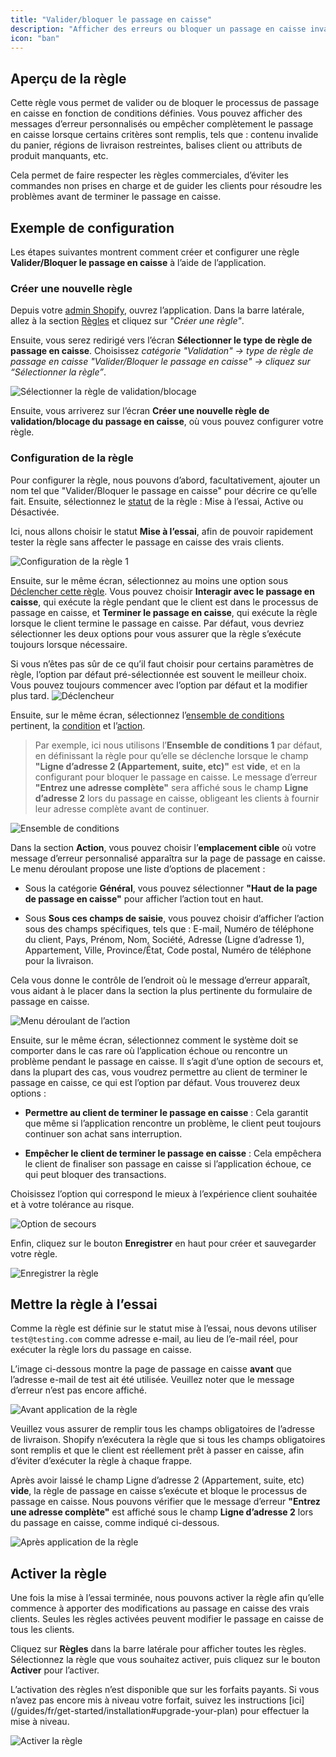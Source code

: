 ```yaml
---
title: "Valider/bloquer le passage en caisse"
description: "Afficher des erreurs ou bloquer un passage en caisse invalide (ou non autorisé) selon des conditions données."
icon: "ban"
---
```


## Aperçu de la règle

Cette règle vous permet de valider ou de bloquer le processus de passage en caisse en fonction de conditions définies. Vous pouvez afficher des messages d’erreur personnalisés ou empêcher complètement le passage en caisse lorsque certains critères sont remplis, tels que : contenu invalide du panier, régions de livraison restreintes, balises client ou attributs de produit manquants, etc.

Cela permet de faire respecter les règles commerciales, d’éviter les commandes non prises en charge et de guider les clients pour résoudre les problèmes avant de terminer le passage en caisse.

## Exemple de configuration

Les étapes suivantes montrent comment créer et configurer une règle **Valider/Bloquer le passage en caisse** à l’aide de l’application.

### Créer une nouvelle règle

Depuis votre [admin Shopify](/guides/fr/get-started/installation#go-to-the-app), ouvrez l’application. Dans la barre latérale, allez à la section [Règles](/guides/fr/get-started/quickstart#create-a-sample-rule) et cliquez sur _"Créer une règle"_.

Ensuite, vous serez redirigé vers l’écran **Sélectionner le type de règle de passage en caisse**. Choisissez _catégorie "Validation" → type de règle de passage en caisse "Valider/Bloquer le passage en caisse" → cliquez sur “Sélectionner la règle”_.

<img
  src="/images/essentials/validation/select-validation-block-rule.webp"
  alt="Sélectionner la règle de validation/blocage"
/>

Ensuite, vous arriverez sur l’écran **Créer une nouvelle règle de validation/blocage du passage en caisse**, où vous pouvez configurer votre règle.

### Configuration de la règle

Pour configurer la règle, nous pouvons d’abord, facultativement, ajouter un nom tel que "Valider/Bloquer le passage en caisse" pour décrire ce qu’elle fait. Ensuite, sélectionnez le [statut](/guides/fr/get-started/concepts#status) de la règle : Mise à l’essai, Active ou Désactivée.

Ici, nous allons choisir le statut **Mise à l’essai**, afin de pouvoir rapidement tester la règle sans affecter le passage en caisse des vrais clients.

<img
  src="/images/essentials/validation/rule-configure-1-validation-block-rule.webp"
  alt="Configuration de la règle 1"
/>

Ensuite, sur le même écran, sélectionnez au moins une option sous [Déclencher cette règle](/guides/fr/get-started/concepts#trigger). Vous pouvez choisir **Interagir avec le passage en caisse**, qui exécute la règle pendant que le client est dans le processus de passage en caisse, et **Terminer le passage en caisse**, qui exécute la règle lorsque le client termine le passage en caisse. Par défaut, vous devriez sélectionner les deux options pour vous assurer que la règle s’exécute toujours lorsque nécessaire.

<Info>
  Si vous n’êtes pas sûr de ce qu’il faut choisir pour certains paramètres de
  règle, l’option par défaut pré-sélectionnée est souvent le meilleur choix.
  Vous pouvez toujours commencer avec l’option par défaut et la modifier plus
  tard.
</Info>

<img src="/images/concepts/trigger.webp" alt="Déclencheur" />

Ensuite, sur le même écran, sélectionnez l’[ensemble de conditions](/guides/fr/get-started/concepts#condition-set) pertinent, la [condition](/guides/fr/get-started/concepts#conditions-when) et l’[action](/guides/fr/get-started/concepts#action-what).

> Par exemple, ici nous utilisons l’**Ensemble de conditions 1** par défaut, en définissant la règle pour qu’elle se déclenche lorsque le champ **"Ligne d’adresse 2 (Appartement, suite, etc)"** est **vide**, et en la configurant pour bloquer le passage en caisse. Le message d’erreur **"Entrez une adresse complète"** sera affiché sous le champ **Ligne d’adresse 2** lors du passage en caisse, obligeant les clients à fournir leur adresse complète avant de continuer.

<img
  src="/images/essentials/validation/condition-set-validation-block-rule.webp"
  alt="Ensemble de conditions"
/>

Dans la section **Action**, vous pouvez choisir l’**emplacement cible** où votre message d’erreur personnalisé apparaîtra sur la page de passage en caisse. Le menu déroulant propose une liste d’options de placement :

- Sous la catégorie **Général**, vous pouvez sélectionner **"Haut de la page de passage en caisse"** pour afficher l’action tout en haut.

- Sous **Sous ces champs de saisie**, vous pouvez choisir d’afficher l’action sous des champs spécifiques, tels que : E-mail, Numéro de téléphone du client, Pays, Prénom, Nom, Société, Adresse (Ligne d’adresse 1), Appartement, Ville, Province/État, Code postal, Numéro de téléphone pour la livraison.

Cela vous donne le contrôle de l’endroit où le message d’erreur apparaît, vous aidant à le placer dans la section la plus pertinente du formulaire de passage en caisse.

<img
  src="/images/essentials/validation/action-target-dropdown.webp"
  alt="Menu déroulant de l’action"
/>

Ensuite, sur le même écran, sélectionnez comment le système doit se comporter dans le cas rare où l’application échoue ou rencontre un problème pendant le passage en caisse. Il s’agit d’une option de secours et, dans la plupart des cas, vous voudrez permettre au client de terminer le passage en caisse, ce qui est l’option par défaut. Vous trouverez deux options :

- **Permettre au client de terminer le passage en caisse** : Cela garantit que même si l’application rencontre un problème, le client peut toujours continuer son achat sans interruption.

- **Empêcher le client de terminer le passage en caisse** : Cela empêchera le client de finaliser son passage en caisse si l’application échoue, ce qui peut bloquer des transactions.

Choisissez l’option qui correspond le mieux à l’expérience client souhaitée et à votre tolérance au risque.

<img src="/images/concepts/fallback.webp" alt="Option de secours" />

Enfin, cliquez sur le bouton <b>Enregistrer</b> en haut pour créer et sauvegarder votre règle.

<img src="/images/shared/save-rule.webp" alt="Enregistrer la règle" />

## Mettre la règle à l’essai

Comme la règle est définie sur le statut mise à l’essai, nous devons utiliser `test@testing.com` comme adresse e-mail, au lieu de l’e-mail réel, pour exécuter la règle lors du passage en caisse.

<Warning>
  L’image ci-dessous montre la page de passage en caisse <b>avant</b> que
  l’adresse e-mail de test ait été utilisée. Veuillez noter que le message
  d’erreur n’est pas encore affiché.
</Warning>

<img
  src="/images/essentials/validation/before-rule-apply-validation-block-rule.webp"
  alt="Avant application de la règle"
/>

<Note>
  Veuillez vous assurer de remplir tous les champs obligatoires de l’adresse de
  livraison. Shopify n’exécutera la règle que si tous les champs obligatoires
  sont remplis et que le client est réellement prêt à passer en caisse, afin
  d’éviter d’exécuter la règle à chaque frappe.
</Note>

Après avoir laissé le champ Ligne d’adresse 2 (Appartement, suite, etc) **vide**, la règle de passage en caisse s’exécute et bloque le processus de passage en caisse. Nous pouvons vérifier que le message d’erreur **"Entrez une adresse complète"** est affiché sous le champ **Ligne d’adresse 2** lors du passage en caisse, comme indiqué ci-dessous.

<img
  src="/images/essentials/validation/after-rule-apply-validation-block-rule.webp"
  alt="Après application de la règle"
/>

## Activer la règle

Une fois la mise à l’essai terminée, nous pouvons activer la règle afin qu’elle commence à apporter des modifications au passage en caisse des vrais clients. Seules les règles activées peuvent modifier le passage en caisse de tous les clients.

Cliquez sur **Règles** dans la barre latérale pour afficher toutes les règles. Sélectionnez la règle que vous souhaitez activer, puis cliquez sur le bouton **Activer** pour l’activer.

<Warning>
  L’activation des règles n’est disponible que sur les forfaits payants. Si vous
  n’avez pas encore mis à niveau votre forfait, suivez les instructions
  [ici](/guides/fr/get-started/installation#upgrade-your-plan) pour effectuer la
  mise à niveau.
</Warning>

<img
  src="/images/essentials/validation/activate-the-rule-validation-block-rule.webp"
  alt="Activer la règle"
/>
